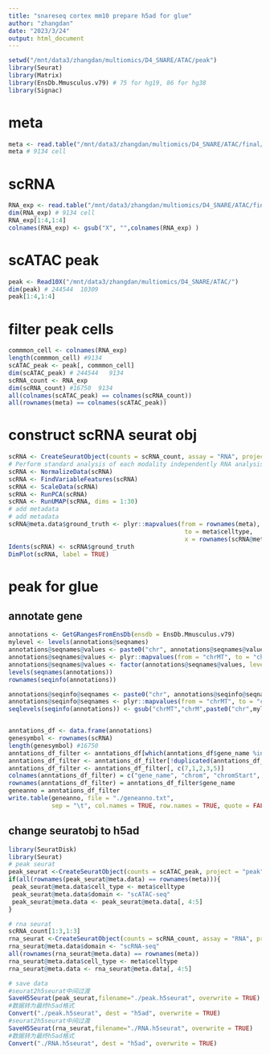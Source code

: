 ```yaml
---
title: "snareseq cortex mm10 prepare h5ad for glue"
author: "zhangdan"
date: "2023/3/24"
output: html_document
---
```


```r
setwd("/mnt/data3/zhangdan/multiomics/D4_SNARE/ATAC/peak")
library(Seurat)
library(Matrix)
library(EnsDb.Mmusculus.v79) # 75 for hg19, 86 for hg38
library(Signac)
```


# meta
```r
meta <- read.table("/mnt/data3/zhangdan/multiomics/D4_SNARE/ATAC/final/metainfo.txt")
meta # 9134 cell
```
# scRNA
```r
RNA_exp <- read.table("/mnt/data3/zhangdan/multiomics/D4_SNARE/ATAC/final/SNARE_gene_expression.txt.gz")
dim(RNA_exp) # 9134 cell
RNA_exp[1:4,1:4]
colnames(RNA_exp) <- gsub("X", "",colnames(RNA_exp) )
```


# scATAC peak
```r
peak <- Read10X("/mnt/data3/zhangdan/multiomics/D4_SNARE/ATAC/")
dim(peak) # 244544  10309
peak[1:4,1:4]
```

# filter peak cells
```r
commmon_cell <- colnames(RNA_exp)
length(commmon_cell) #9134
scATAC_peak <- peak[, commmon_cell]
dim(scATAC_peak) # 244544   9134
scRNA_count <- RNA_exp
dim(scRNA_count) #16750  9134
all(colnames(scATAC_peak) == colnames(scRNA_count))
all(rownames(meta) == colnames(scATAC_peak))
```


# construct scRNA seurat obj 
```r
scRNA <- CreateSeuratObject(counts = scRNA_count, assay = "RNA", project = "RNA")
# Perform standard analysis of each modality independently RNA analysis
scRNA <- NormalizeData(scRNA)
scRNA <- FindVariableFeatures(scRNA)
scRNA <- ScaleData(scRNA)
scRNA <- RunPCA(scRNA)
scRNA <- RunUMAP(scRNA, dims = 1:30)
# add metadata
# add metadata
scRNA@meta.data$ground_truth <- plyr::mapvalues(from = rownames(meta), 
                                                 to = meta$celltype, 
                                                 x = rownames(scRNA@meta.data))
Idents(scRNA) <- scRNA$ground_truth
DimPlot(scRNA, label = TRUE)
```



# peak for glue
## annotate gene 
```r
annotations <- GetGRangesFromEnsDb(ensdb = EnsDb.Mmusculus.v79)
mylevel <- levels(annotations@seqnames)
annotations@seqnames@values <- paste0("chr", annotations@seqnames@values)
annotations@seqnames@values <- plyr::mapvalues(from = "chrMT", to = "chrM", x = annotations@seqnames@values)
annotations@seqnames@values <- factor(annotations@seqnames@values, levels = gsub("chrMT","chrM",paste0("chr",mylevel)))
levels(seqnames(annotations))
rownames(seqinfo(annotations))

annotations@seqinfo@seqnames <- paste0("chr", annotations@seqinfo@seqnames)
annotations@seqinfo@seqnames <- plyr::mapvalues(from = "chrMT", to = "chrM", x = annotations@seqinfo@seqnames)
seqlevels(seqinfo(annotations)) <- gsub("chrMT","chrM",paste0("chr",mylevel))


anntations_df <- data.frame(annotations)
genesymbol <- rownames(scRNA)
length(genesymbol) #16750
anntations_df_filter <- anntations_df[which(anntations_df$gene_name %in% genesymbol), ]
anntations_df_filter <- anntations_df_filter[!duplicated(anntations_df_filter$gene_name), ]
anntations_df_filter <- anntations_df_filter[, c(7,1,2,3,5)]
colnames(anntations_df_filter) = c("gene_name", "chrom", "chromStart", "chromEnd", "strand")
rownames(anntations_df_filter) = anntations_df_filter$gene_name
geneanno = anntations_df_filter
write.table(geneanno, file = "./geneanno.txt",
            sep = "\t", col.names = TRUE, row.names = TRUE, quote = FALSE)
```

## change seuratobj to h5ad
```r
library(SeuratDisk)
library(Seurat) 
# peak seurat
peak_seurat <-CreateSeuratObject(counts = scATAC_peak, project = "peak", min.cells = 0, min.features = 0)
if(all(rownames(peak_seurat@meta.data) == rownames(meta))){
 peak_seurat@meta.data$cell_type <- meta$celltype 
 peak_seurat@meta.data$domain <- "scATAC-seq"
 peak_seurat@meta.data <- peak_seurat@meta.data[, 4:5]
}

# rna seurat
scRNA_count[1:3,1:3]
rna_seurat <-CreateSeuratObject(counts = scRNA_count, assay = "RNA", project = "RNA")
rna_seurat@meta.data$domain <- "scRNA-seq"
all(rownames(rna_seurat@meta.data) == rownames(meta))
rna_seurat@meta.data$cell_type <- meta$celltype
rna_seurat@meta.data <- rna_seurat@meta.data[, 4:5]

# save data
#seurat2h5seurat中间过渡	
SaveH5Seurat(peak_seurat,filename="./peak.h5seurat", overwrite = TRUE)
#数据转为最终h5ad格式
Convert("./peak.h5seurat", dest = "h5ad", overwrite = TRUE)
#seurat2h5seurat中间过渡	
SaveH5Seurat(rna_seurat,filename="./RNA.h5seurat", overwrite = TRUE)
#数据转为最终h5ad格式
Convert("./RNA.h5seurat", dest = "h5ad", overwrite = TRUE)
```


